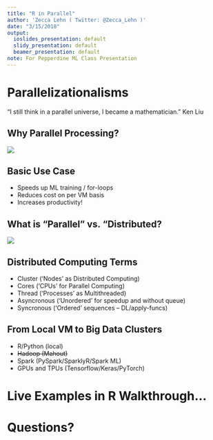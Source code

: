 ```yaml
---
title: "R in Parallel"
author: 'Zecca Lehn ( Twitter: @Zecca_Lehn )'
date: "3/15/2018"
output:
  ioslides_presentation: default
  slidy_presentation: default
  beamer_presentation: default
note: For Pepperdine ML Class Presentation
---
```


# Parallelizationalisms

"I still think in a parallel universe, I became a mathematician." Ken Liu


## Why Parallel Processing?

![](images/russian-dolls-resized.jpg)

## Basic Use Case

- Speeds up ML training / for-loops 
- Reduces cost on per VM basis
- Increases productivity!

## What is "Parallel" vs. "Distributed?
![](images/Parallel_vs_Distributed.jpg)

## Distributed Computing Terms

- Cluster ('Nodes' as Distributed Computing)
- Cores ('CPUs' for Parallel Computing)
- Thread ('Processes' as Multithreaded)
- Asyncronous ('Unordered' for speedup and without queue) 
- Syncronous ('Ordered' sequences -- DL/apply-funcs) 


## From Local VM to Big Data Clusters

- R/Python (local)
- ~~Hadoop (Mahout)~~
- Spark (PySpark/SparklyR/Spark ML)
- GPUs and TPUs (Tensorflow/Keras/PyTorch)

# Live Examples in R Walkthrough...

# Questions?




